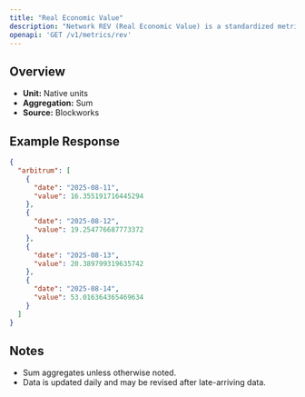 ```yaml
---
title: "Real Economic Value"
description: "Network REV (Real Economic Value) is a standardized metric that tracks blockchain value accrual generated by user activity. REV consists of both in-protocol transaction fees and out-of-protocol tips that users pay for transaction execution, so it measures the monetary demand to transact onchain."
openapi: 'GET /v1/metrics/rev'
---
```


## Overview

- **Unit:** Native units
- **Aggregation:** Sum
- **Source:** Blockworks

## Example Response

```json
{
  "arbitrum": [
    {
      "date": "2025-08-11",
      "value": 16.355191716445294
    },
    {
      "date": "2025-08-12",
      "value": 19.254776687773372
    },
    {
      "date": "2025-08-13",
      "value": 20.389799319635742
    },
    {
      "date": "2025-08-14",
      "value": 53.016364365469634
    }
  ]
}
```

## Notes
- Sum aggregates unless otherwise noted.
- Data is updated daily and may be revised after late-arriving data.
